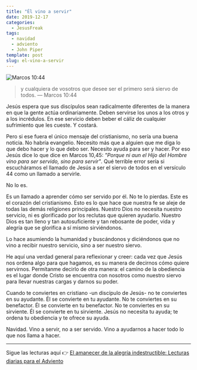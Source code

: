```yaml
---
title: "Él vino a servir"
date: 2019-12-17
categories:
  - JesusFreak
tags:
  - navidad
  - adviento
  - John Piper
template: post
slug: el-vino-a-servir
---
```


![Marcos 10:44](https://i.imgur.com/e16LvTu.jpg)

> y cualquiera de vosotros que desee ser el primero será siervo de todos. — Marcos 10:44

Jesús espera que sus discípulos sean radicalmente diferentes de la manera en que la gente actúa ordinariamente. Deben servirse los unos a los otros y a los incrédulos. En ese servicio deben beber el cáliz de cualquier sufrimiento que les cueste. Y costará.

Pero si ese fuera el único mensaje del cristianismo, no sería una buena noticia. No habría evangelio. Necesito más que a alguien que me diga lo que debo hacer y lo que debo ser. Necesito ayuda para ser y hacer. Por eso Jesús dice lo que dice en Marcos 10,45: _"Porque ni aun el Hijo del Hombre vino para ser servido, sino para servir"_. Qué terrible error sería si escucháramos el llamado de Jesús a ser el siervo de todos en el versículo 44 como un llamado a servirle.

No lo es.

Es un llamado a aprender cómo ser servido por él. No te lo pierdas. Este es el corazón del cristianismo. Esto es lo que hace que nuestra fe se aleje de todas las demás religiones principales. Nuestro Dios no necesita nuestro servicio, ni es glorificado por los reclutas que quieren ayudarlo. Nuestro Dios es tan lleno y tan autosuficiente y tan rebosante de poder, vida y alegría que se glorifica a sí mismo sirviéndonos.

Lo hace asumiendo la humanidad y buscándonos y diciéndonos que no vino a recibir nuestro servicio, sino a ser nuestro siervo.

He aquí una verdad general para reflexionar y creer: cada vez que Jesús nos ordena algo para que hagamos, es su manera de decirnos cómo quiere servirnos. Permítanme decirlo de otra manera: el camino de la obediencia es el lugar donde Cristo se encuentra con nosotros como nuestro siervo para llevar nuestras cargas y darnos su poder.

Cuando te conviertes en cristiano -un discípulo de Jesús- no te conviertes en su ayudante. Él se convierte en tu ayudante. No te conviertes en su benefactor. Él se convierte en tu benefactor. No te conviertes en su sirviente. Él se convierte en tu sirviente. Jesús no necesita tu ayuda; te ordena tu obediencia y te ofrece su ayuda.

Navidad. Vino a servir, no a ser servido. Vino a ayudarnos a hacer todo lo que nos llama a hacer.

---

Sigue las lecturas aquí 👉 [El amanecer de la alegría indestructible: Lecturas diarias para el Adviento](/el-amanecer-de-una-alegria-indestructible)
